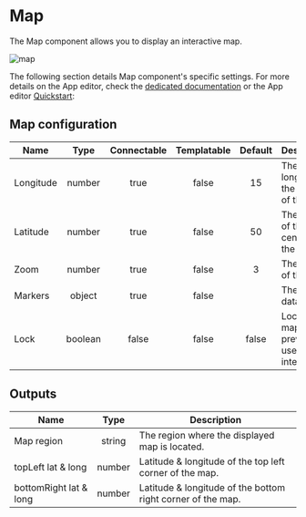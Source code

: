 
# Map

The Map component allows you to display an interactive map.

![map](../../assets/apps/4_app_component_library/map.png.webp)

The following section details Map component's specific settings. For more details on the App editor, check the [dedicated documentation](../0_app_editor/index.mdx) or the App editor [Quickstart](../../getting_started/7_apps_quickstart/index.mdx):

<div className="grid grid-cols-2 gap-6 mb-4">
	<DocCard
		color="orange"
		title="App editor Documentation"
		description="The app editor is a low-code builder to create custom User Interfaces with a mix of drag-and-drop and code."
		href="/docs/apps/app_editor"
	/>
	<DocCard
		color="orange"
		title="Apps quickstart"
		description="Learn how to build your first app in a matter of minutes."
		href="/docs/getting_started/apps_quickstart"
	/>
</div>

## Map configuration

| Name      |  Type   | Connectable | Templatable | Default | Description                              |
| --------- | :-----: | :---------: | :---------: | :-----: | ---------------------------------------- |
| Longitude | number  |    true     |    false    |   15    | The longitude of the center of the map.  |
| Latitude  | number  |    true     |    false    |   50    | The latitude of the center of the map.   |
| Zoom      | number  |    true     |    false    |    3    | The zoom of the map.                     |
| Markers   | object  |    true     |    false    |         | The map data.                            |
| Lock      | boolean |    false    |    false    |  false  | Lock the map to prevent user interaction |

## Outputs

| Name                   |  Type  | Description                                                 |
| ---------------------- | :----: | ----------------------------------------------------------- |
| Map region             | string | The region where the displayed map is located.              |
| topLeft lat & long     | number | Latitude & longitude of the top left corner of the map.     |
| bottomRight lat & long | number | Latitude & longitude of the bottom right corner of the map. |
